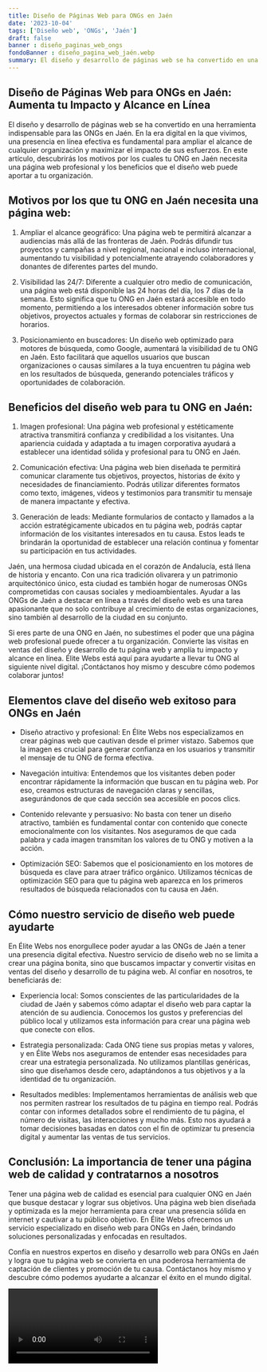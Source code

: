 ```yaml
---
title: Diseño de Páginas Web para ONGs en Jaén
date: '2023-10-04'
tags: ['Diseño web', 'ONGs', 'Jaén']
draft: false
banner : diseño_paginas_web_ongs
fondoBanner : diseño_pagina_web_jaén.webp
summary: El diseño y desarrollo de páginas web se ha convertido en una herramienta indispensable para las ONGs en Jaén. En la era digital en la que vivimos, una presencia en línea efectiva es fundamental para ampliar el alcance de cualquier organización y maximizar el impacto de sus esfuerzos. En este artículo, descubrirás los motivos por los cuales tu ONG en Jaén necesita una página web profesional y los beneficios que el diseño web puede aportar a tu organización.
---
```


## Diseño de Páginas Web para ONGs en Jaén: Aumenta tu Impacto y Alcance en Línea

El diseño y desarrollo de páginas web se ha convertido en una herramienta indispensable para las ONGs en Jaén. En la era digital en la que vivimos, una presencia en línea efectiva es fundamental para ampliar el alcance de cualquier organización y maximizar el impacto de sus esfuerzos. En este artículo, descubrirás los motivos por los cuales tu ONG en Jaén necesita una página web profesional y los beneficios que el diseño web puede aportar a tu organización.

## Motivos por los que tu ONG en Jaén necesita una página web:

1. Ampliar el alcance geográfico: Una página web te permitirá alcanzar a audiencias más allá de las fronteras de Jaén. Podrás difundir tus proyectos y campañas a nivel regional, nacional e incluso internacional, aumentando tu visibilidad y potencialmente atrayendo colaboradores y donantes de diferentes partes del mundo.

2. Visibilidad las 24/7: Diferente a cualquier otro medio de comunicación, una página web está disponible las 24 horas del día, los 7 días de la semana. Esto significa que tu ONG en Jaén estará accesible en todo momento, permitiendo a los interesados obtener información sobre tus objetivos, proyectos actuales y formas de colaborar sin restricciones de horarios.

3. Posicionamiento en buscadores: Un diseño web optimizado para motores de búsqueda, como Google, aumentará la visibilidad de tu ONG en Jaén. Esto facilitará que aquellos usuarios que buscan organizaciones o causas similares a la tuya encuentren tu página web en los resultados de búsqueda, generando potenciales tráficos y oportunidades de colaboración.

## Beneficios del diseño web para tu ONG en Jaén:

1. Imagen profesional: Una página web profesional y estéticamente atractiva transmitirá confianza y credibilidad a los visitantes. Una apariencia cuidada y adaptada a tu imagen corporativa ayudará a establecer una identidad sólida y profesional para tu ONG en Jaén.

2. Comunicación efectiva: Una página web bien diseñada te permitirá comunicar claramente tus objetivos, proyectos, historias de éxito y necesidades de financiamiento. Podrás utilizar diferentes formatos como texto, imágenes, videos y testimonios para transmitir tu mensaje de manera impactante y efectiva.

3. Generación de leads: Mediante formularios de contacto y llamados a la acción estratégicamente ubicados en tu página web, podrás captar información de los visitantes interesados en tu causa. Estos leads te brindarán la oportunidad de establecer una relación continua y fomentar su participación en tus actividades.

Jaén, una hermosa ciudad ubicada en el corazón de Andalucía, está llena de historia y encanto. Con una rica tradición olivarera y un patrimonio arquitectónico único, esta ciudad es también hogar de numerosas ONGs comprometidas con causas sociales y medioambientales. Ayudar a las ONGs de Jaén a destacar en línea a través del diseño web es una tarea apasionante que no solo contribuye al crecimiento de estas organizaciones, sino también al desarrollo de la ciudad en su conjunto.

Si eres parte de una ONG en Jaén, no subestimes el poder que una página web profesional puede ofrecer a tu organización. Convierte las visitas en ventas del diseño y desarrollo de tu página web y amplía tu impacto y alcance en línea. Élite Webs está aquí para ayudarte a llevar tu ONG al siguiente nivel digital. ¡Contáctanos hoy mismo y descubre cómo podemos colaborar juntos!

<GifSeo />

<Cta />

## Elementos clave del diseño web exitoso para ONGs en Jaén

- Diseño atractivo y profesional: En Élite Webs nos especializamos en crear páginas web que cautivan desde el primer vistazo. Sabemos que la imagen es crucial para generar confianza en los usuarios y transmitir el mensaje de tu ONG de forma efectiva.

- Navegación intuitiva: Entendemos que los visitantes deben poder encontrar rápidamente la información que buscan en tu página web. Por eso, creamos estructuras de navegación claras y sencillas, asegurándonos de que cada sección sea accesible en pocos clics.

- Contenido relevante y persuasivo: No basta con tener un diseño atractivo, también es fundamental contar con contenido que conecte emocionalmente con los visitantes. Nos aseguramos de que cada palabra y cada imagen transmitan los valores de tu ONG y motiven a la acción.

- Optimización SEO: Sabemos que el posicionamiento en los motores de búsqueda es clave para atraer tráfico orgánico. Utilizamos técnicas de optimización SEO para que tu página web aparezca en los primeros resultados de búsqueda relacionados con tu causa en Jaén.

## Cómo nuestro servicio de diseño web puede ayudarte

En Élite Webs nos enorgullece poder ayudar a las ONGs de Jaén a tener una presencia digital efectiva. Nuestro servicio de diseño web no se limita a crear una página bonita, sino que buscamos impactar y convertir visitas en ventas del diseño y desarrollo de tu página web. Al confiar en nosotros, te beneficiarás de:

- Experiencia local: Somos conscientes de las particularidades de la ciudad de Jaén y sabemos cómo adaptar el diseño web para captar la atención de su audiencia. Conocemos los gustos y preferencias del público local y utilizamos esta información para crear una página web que conecte con ellos.

- Estrategia personalizada: Cada ONG tiene sus propias metas y valores, y en Élite Webs nos aseguramos de entender esas necesidades para crear una estrategia personalizada. No utilizamos plantillas genéricas, sino que diseñamos desde cero, adaptándonos a tus objetivos y a la identidad de tu organización.

- Resultados medibles: Implementamos herramientas de análisis web que nos permiten rastrear los resultados de tu página en tiempo real. Podrás contar con informes detallados sobre el rendimiento de tu página, el número de visitas, las interacciones y mucho más. Esto nos ayudará a tomar decisiones basadas en datos con el fin de optimizar tu presencia digital y aumentar las ventas de tus servicios.

## Conclusión: La importancia de tener una página web de calidad y contratarnos a nosotros

Tener una página web de calidad es esencial para cualquier ONG en Jaén que busque destacar y lograr sus objetivos. Una página web bien diseñada y optimizada es la mejor herramienta para crear una presencia sólida en internet y cautivar a tu público objetivo. En Élite Webs ofrecemos un servicio especializado en diseño web para ONGs en Jaén, brindando soluciones personalizadas y enfocadas en resultados.

Confía en nuestros expertos en diseño y desarrollo web para ONGs en Jaén y logra que tu página web se convierta en una poderosa herramienta de captación de clientes y promoción de tu causa. Contáctanos hoy mismo y descubre cómo podemos ayudarte a alcanzar el éxito en el mundo digital.

<Video />

<CtaBot job='ONGs' city='Jaén'/>

<Gmaps query='Jaén+españa+maps' />